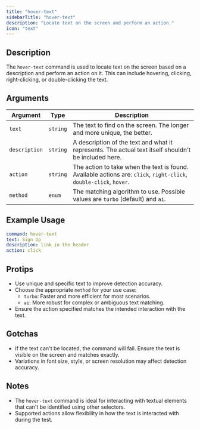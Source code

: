 ```yaml
---
title: "hover-text"
sidebarTitle: "hover-text"
description: "Locate text on the screen and perform an action."
icon: "text"
---
```


## Description
The `hover-text` command is used to locate text on the screen based on a description and perform an action on it. This can include hovering, clicking, right-clicking, or double-clicking the text.

## Arguments
| Argument      | Type     | Description                                                                 |
|---------------|----------|-----------------------------------------------------------------------------|
| `text`        | `string` | The text to find on the screen. The longer and more unique, the better.     |
| `description` | `string` | A description of the text and what it represents. The actual text itself shouldn't be included here. |
| `action`      | `string` | The action to take when the text is found. Available actions are: `click`, `right-click`, `double-click`, `hover`. |
| `method`      | `enum`   | The matching algorithm to use. Possible values are `turbo` (default) and `ai`. |

## Example Usage
```yaml
command: hover-text
text: Sign Up
description: link in the header
action: click
```

## Protips
- Use unique and specific text to improve detection accuracy.
- Choose the appropriate `method` for your use case:
  - `turbo`: Faster and more efficient for most scenarios.
  - `ai`: More robust for complex or ambiguous text matching.
- Ensure the action specified matches the intended interaction with the text.

## Gotchas
- If the text can't be located, the command will fail. Ensure the text is visible on the screen and matches exactly.
- Variations in font size, style, or screen resolution may affect detection accuracy.

## Notes
- The `hover-text` command is ideal for interacting with textual elements that can't be identified using other selectors.
- Supported actions allow flexibility in how the text is interacted with during the test.
